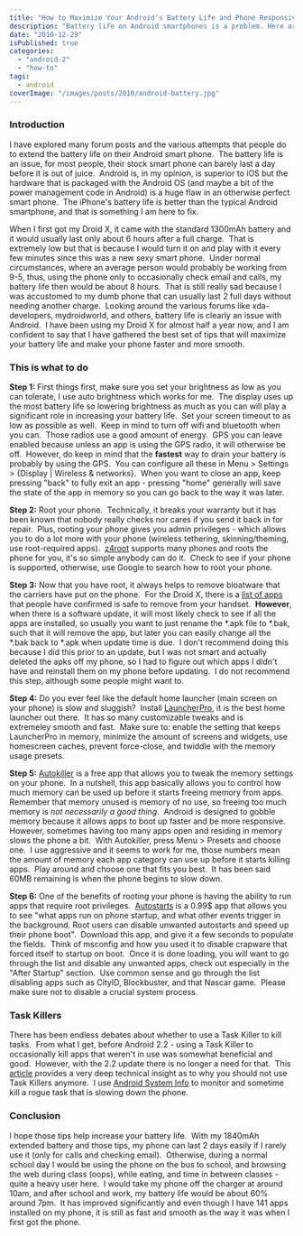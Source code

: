 ```yaml
---
title: "How to Maximize Your Android's Battery Life and Phone Responsiveness"
description: "Battery life on Android smartphones is a problem. Here are some tips and tricks I've gathered to help improve your Android smartphone's battery life."
date: "2010-12-29"
isPublished: true
categories:
  - "android-2"
  - "how-to"
tags:
  - android
coverImage: "/images/posts/2010/android-battery.jpg"
---
```


### Introduction

I have explored many forum posts and the various attempts that people do to extend the battery life on their Android smart phone.  The battery life is an issue, for most people, their stock smart phone can barely last a day before it is out of juice.  Android is, in my opinion, is superior to iOS but the hardware that is packaged with the Android OS (and maybe a bit of the power management code in Android) is a huge flaw in an otherwise perfect smart phone.  The iPhone's battery life is better than the typical Android smartphone, and that is something I am here to fix.

When I first got my Droid X, it came with the standard 1300mAh battery and it would usually last only about 6 hours after a full charge.  That is extremely low but that is because I would turn it on and play with it every few minutes since this was a new sexy smart phone.  Under normal circumstances, where an average person would probably be working from 9-5, thus, using the phone only to occasionally check email and calls, my battery life then would be about 8 hours.  That is still really sad because I was accustomed to my dumb phone that can usually last 2 full days without needing another charge.  Looking around the various forums like xda-developers, mydroidworld, and others, battery life is clearly an issue with Android.  I have been using my Droid X for almost half a year now, and I am confident to say that I have gathered the best set of tips that will maximize your battery life and make your phone faster and more smooth.

### This is what to do

**Step 1:** First things first, make sure you set your brightness as low as you can tolerate, I use auto brightness which works for me.  The display uses up the most battery life so lowering brightness as much as you can will play a significant role in increasing your battery life.  Set your screen timeout to as low as possible as well.  Keep in mind to turn off wifi and bluetooth when you can.  Those radios use a good amount of energy.  GPS you can leave enabled because unless an app is using the GPS radio, it will otherwise be off.  However, do keep in mind that the **fastest** way to drain your battery is probably by using the GPS.  You can configure all these in Menu > Settings > {Display | Wireless & networks}.  When you want to close an app, keep pressing "back" to fully exit an app - pressing "home" generally will save the state of the app in memory so you can go back to the way it was later.

**Step 2:** Root your phone.  Technically, it breaks your warranty but it has been known that nobody really checks nor cares if you send it back in for repair.  Plus, rooting your phone gives you admin privileges - which allows you to do a lot more with your phone (wireless tethering, skinning/theming, use root-required apps).  [z4root](http://forum.xda-developers.com/showthread.php?t=833953) supports many phones and roots the phone for you, it's so simple anybody can do it.  Check to see if your phone is supported, otherwise, use Google to search how to root your phone.

**Step 3:** Now that you have root, it always helps to remove bloatware that the carriers have put on the phone.  For the Droid X, there is a [list of apps](http://androidforums.com/droid-x-all-things-root/131207-full-list-apps-apks-removable-non-removable-root.html) that people have confirmed is safe to remove from your handset.  **However**, when there is a software update, it will most likely check to see if all the apps are installed, so usually you want to just rename the \*.apk file to \*.bak, such that it will remove the app, but later you can easily change all the \*.bak back to \*.apk when update time is due.  I don't recommend doing this because I did this prior to an update, but I was not smart and actually deleted the apks off my phone, so I had to figure out which apps I didn't have and reinstall them on my phone before updating.  I do not recommend this step, although some people might want to.

**Step 4:** Do you ever feel like the default home launcher (main screen on your phone) is slow and sluggish?  Install [LauncherPro](http://www.appbrain.com/app/launcherpro/com.fede.launcher), it is the best home launcher out there.  It has so many customizable tweaks and is extremeley smooth and fast.  Make sure to: enable the setting that keeps LauncherPro in memory, minimize the amount of screens and widgets, use homescreen caches, prevent force-close, and twiddle with the memory usage presets.

**Step 5:** [Autokiller](http://www.appbrain.com/app/autokiller-memory-optimizer/com.rs.autokiller) is a free app that allows you to tweak the memory settings on your phone.  In a nutshell, this app basically allows you to control how much memory can be used up before it starts freeing memory from apps.  Remember that memory unused is memory of no use, so freeing too much memory is _not necessarily a good thing_.  Android is designed to gobble memory because it allows apps to boot up faster and be more responsive.  However, sometimes having too many apps open and residing in memory slows the phone a bit.  With Autokiller, press Menu > Presets and choose one.  I use aggressive and it seems to work for me, those numbers mean the amount of memory each app category can use up before it starts killing apps.  Play around and choose one that fits you best.  It has been said 60MB remaining is when the phone begins to slow down.

**Step 6:** One of the benefits of rooting your phone is having the ability to run apps that require root privileges.  [Autostarts](http://www.appbrain.com/app/autostarts/com.elsdoerfer.android.autostarts) is a 0.99$ app that allows you to see "what apps run on phone startup, and what other events trigger in the background. Root users can disable unwanted autostarts and speed up their phone boot".  Download this app, and give it a few seconds to populate the fields.  Think of msconfig and how you used it to disable crapware that forced itself to startup on boot.  Once it is done loading, you will want to go through the list and disable any unwanted apps, check out especially in the "After Startup" section.  Use common sense and go through the list disabling apps such as CityID, Blockbuster, and that Nascar game.  Please make sure not to disable a crucial system process.

### Task Killers

There has been endless debates about whether to use a Task Killer to kill tasks.  From what I get, before Android 2.2 - using a Task Killer to occasionally kill apps that weren't in use was somewhat beneficial and good.  However, with the 2.2 update there is no longer a need for that.  This [article](http://geekfor.me/faq/you-shouldnt-be-using-a-task-killer-with-android/) provides a very deep technical insight as to why you should not use Task Killers anymore.  I use [Android System Info](http://geekfor.me/faq/you-shouldnt-be-using-a-task-killer-with-android/) to monitor and sometime kill a rogue task that is slowing down the phone.

### Conclusion

I hope those tips help increase your battery life.  With my 1840mAh extended battery and those tips, my phone can last 2 days easily if I rarely use it (only for calls and checking email).  Otherwise, during a normal school day I would be using the phone on the bus to school, and browsing the web during class (oops), while eating, and time in between classes - quite a heavy user here.  I would take my phone off the charger at around 10am, and after school and work, my battery life would be about 60% around 7pm.  It has improved significantly and even though I have 141 apps installed on my phone, it is still as fast and smooth as the way it was when I first got the phone.
